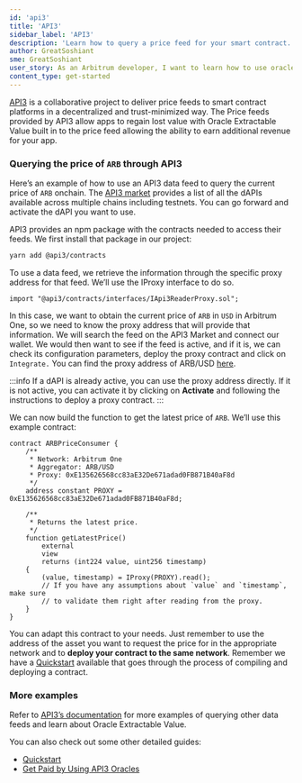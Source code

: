 ```yaml
---
id: 'api3'
title: 'API3'
sidebar_label: 'API3'
description: 'Learn how to query a price feed for your smart contract.'
author: GreatSoshiant
sme: GreatSoshiant
user_story: As an Arbitrum developer, I want to learn how to use oracles in my app.
content_type: get-started
---
```


[API3](https://api3.org/) is a collaborative project to deliver price feeds to smart contract platforms in a decentralized and trust-minimized way. The Price feeds provided by API3 allow apps to regain lost value with Oracle Extractable Value built in to the price feed allowing the ability to earn additional revenue for your app.

### Querying the price of `ARB` through API3

Here’s an example of how to use an API3 data feed to query the current price of `ARB` onchain. The [API3 market](https://market.api3.org/arbitrum) provides a list of all the dAPIs available across multiple chains including testnets. You can go forward and activate the dAPI you want to use.

API3 provides an npm package with the contracts needed to access their feeds. We first install that package in our project:

```bash
yarn add @api3/contracts
```

To use a data feed, we retrieve the information through the specific proxy address for that feed. We’ll use the IProxy interface to do so.

```solidity
import "@api3/contracts/interfaces/IApi3ReaderProxy.sol";
```

In this case, we want to obtain the current price of `ARB` in `USD` in Arbitrum One, so we need to know the proxy address that will provide that information. We will search the feed on the API3 Market and connect our wallet. We would then want to see if the feed is active, and if it is, we can check its configuration parameters, deploy the proxy contract and click on `Integrate.` You can find the proxy address of ARB/USD [here](https://market.api3.org/arbitrum?search=ARB%2FUSD).

:::info
If a dAPI is already active, you can use the proxy address directly. If it is not active, you can activate it by clicking on **Activate** and following the instructions to deploy a proxy contract.
:::

We can now build the function to get the latest price of `ARB`. We’ll use this example contract:

```solidity
contract ARBPriceConsumer {
    /**
     * Network: Arbitrum One
     * Aggregator: ARB/USD
     * Proxy: 0xE135626568cc83aE32De671adad0FB871B40aF8d
     */
    address constant PROXY = 0xE135626568cc83aE32De671adad0FB871B40aF8d;

    /**
     * Returns the latest price.
     */
    function getLatestPrice()
        external
        view
        returns (int224 value, uint256 timestamp)
    {
        (value, timestamp) = IProxy(PROXY).read();
        // If you have any assumptions about `value` and `timestamp`, make sure
        // to validate them right after reading from the proxy.
    }
}
```

You can adapt this contract to your needs. Just remember to use the address of the asset you want to request the price for in the appropriate network and to **deploy your contract to the same network**. Remember we have a [Quickstart](/build-decentralized-apps/01-quickstart-solidity-remix.mdx) available that goes through the process of compiling and deploying a contract.

### More examples

Refer to [API3’s documentation](https://docs.api3.org/) for more examples of querying other data feeds and learn about Oracle Extractable Value.

You can also check out some other detailed guides:

- [Quickstart](https://docs.api3.org/dapps/quickstart/)
- [Get Paid by Using API3 Oracles](https://docs.api3.org/dapps/oev-rewards/)
